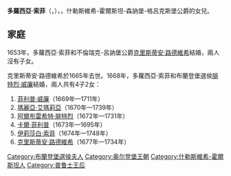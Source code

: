 {{Multiple issues|
{{Expand language|1=en|time=2021-01-29T05:57:25+00:00}}
{{Unreferenced|time=2021-01-29T05:57:25+00:00}}
}}
{{Infobox noble
| name        = 多蘿西亞·索菲
| image       = Dorothea von Schleswig-Holstein-Sonderburg-Glücksburg.jpg
| succession  = 布蘭登堡選侯夫人
| reign       = 1668年 — 1688年
| birth_date  = {{birth_date|1636|9|28|df=yes}}
| birth_place = [[格呂克斯堡|格呂克斯堡]]
| death_date  = {{death date and age|1689|8|6|1636|9|28|df=yes}}
| death_place = [[卡罗维发利|卡羅維巴德]]
| noble family= [[歐登堡王朝|歐登堡王朝]]
| father      = [[什勒斯維希-霍爾斯坦-森訥堡-格呂克斯堡公爵菲利普|什勒斯維希-霍爾斯坦-森訥堡-格呂克斯堡公爵菲利普]]
| mother      = [[薩克森-勞恩堡的索菲·海德薇希|薩克森-勞恩堡的索菲·海德薇希]]
}}
'''多蘿西亞·索菲'''（{{lang-de|Dorothea Sophie}}，{{bd|1636年|9月28日|1689年|8月6日}}），{{le|布蘭登堡選侯夫人|List of consorts of Brandenburg}}，什勒斯維希-霍爾斯坦-森訥堡-格呂克斯堡公爵{{le|菲利普 (什勒斯維希-霍爾斯坦-森訥堡-格呂克斯堡公爵)|Philip, Duke of Schleswig-Holstein-Sonderburg-Glücksburg|菲利普}}的女兒。

== 家庭 ==
1653年，多蘿西亞·索菲和不倫瑞克-呂訥堡公爵[[克里斯蒂安·路德維希_(不倫瑞克-呂訥堡)|克里斯蒂安·路德維希]]結婚，兩人沒有子女。

克里斯蒂安·路德維希於1665年去世。1668年，多蘿西亞·索菲和布蘭登堡選侯[[腓特烈·威廉_(勃蘭登堡)|腓特烈·威廉]]結婚，兩人共有4子2女：
# [[菲利普·威廉_(布蘭登堡-施韋特)|菲利普·威廉]]（1669年—1711年）
# [[布蘭登堡的瑪麗亞·艾瑪莉亞|瑪麗亞·艾瑪莉亞]]（1670年—1739年）
# [[阿爾布雷希特·腓特烈_(布蘭登堡-施韋特)|阿爾布雷希特·腓特烈]]（1672年—1731年）
# [[卡爾·菲利普_(布蘭登堡-施韋特)|卡爾·菲利普]]（1673年—1695年）
# [[布蘭登堡的伊莉莎白·索菲|伊莉莎白·索菲]]（1674年—1748年）
# [[克里斯蒂安·路德維希_(布蘭登堡-施韋特)|克里斯蒂安·路德維希]]（1677年—1734年）

{{DEFAULTSORT: Dorothea Sophie}}
[[Category:布蘭登堡選侯夫人|Category:布蘭登堡選侯夫人]]
[[Category:奥尔登堡王朝|Category:奥尔登堡王朝]]
[[Category:什勒斯維希-霍爾斯坦人|Category:什勒斯維希-霍爾斯坦人]]
[[Category:普鲁士王后|Category:普鲁士王后]]